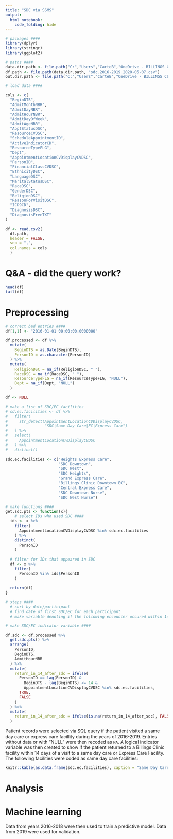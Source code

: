 ---
title: "SDC via SSMS"
output: 
  html_notebook:
    code_folding: hide
---

```{r setup}
# packages ####
library(dplyr)
library(stringr)
library(ggplot2)

# paths ####
data.dir.path <- file.path("C:","Users","CarteB","OneDrive - BILLINGS CLINIC","projects","sdc","data")
df.path <- file.path(data.dir.path, "sdc.2016-2019.2020-05-07.csv")
out.dir.path <- file.path("C:","Users","CarteB","OneDrive - BILLINGS CLINIC","projects","sdc","results")

# load data ####

cols <- c(
  "BeginDTS",
  "AdmitMonthNBR",
  "AdmitDayNBR",
  "AdmitHourNBR",
  "AdmitDayOfWeek",
  "AdmitAgeNBR",
  "ApptStatusDSC",
  "ResourceCVDSC",
  "ScheduleAppointmentID",
  "ActiveIndicatorCD",
  "ResourceTypeFLG",
  "Dept",
  "AppointmentLocationCVDisplayCVDSC",
  "PersonID",
  "FinancialClassCVDSC",
  "EthnicityDSC",
  "LanguageDSC",
  "MaritalStatusDSC",
  "RaceDSC",
  "GenderDSC",
  "ReligionDSC",
  "ReasonForVisitDSC",
  "ICD9CD",
  "DiagnosisDSC",
  "DiagnosisFreeTXT"
)

df <- read.csv2(
  df.path,
  header = FALSE,
  sep = ",",
  col.names = cols
  )

```


# Q&A - did the query work?

```{r}
head(df)
tail(df)
```

# Preprocessing

```{r}

# correct bad entries ####
df[1,1] <- "2016-01-01 00:00:00.0000000"

df.processed <- df %>%
  mutate(
    BeginDTS = as.Date(BeginDTS),
    PersonID = as.character(PersonID)
  ) %>% 
  mutate(
    ReligionDSC = na_if(ReligionDSC, " "),
    RaceDSC = na_if(RaceDSC, " "),
    ResourceTypeFLG = na_if(ResourceTypeFLG, "NULL"),
    Dept = na_if(Dept, "NULL")
  )

df <- NULL

# make a list of SDC/EC facilities
# sd.ec.facilities <- df %>% 
#   filter(
#     str_detect(AppointmentLocationCVDisplayCVDSC,
#                "SDC|Same Day Care|EC|Express Care")
#   ) %>%
#   select(
#     AppointmentLocationCVDisplayCVDSC
#   ) %>%
#   distinct()

sdc.ec.facilities <- c("Heights Express Care",
                       "SDC Downtown",
                       "SDC West",
                       "SDC Heights",
                       "Grand Express Care",
                       "Billings Clinic Downtown EC",
                       "Central Express Care",
                       "SDC Downtown Nurse",
                       "SDC West Nurse")

# make functions ####
get.sdc.pts <- function(x){
    # select IDs who used SDC ####
  ids <- x %>% 
    filter(
      AppointmentLocationCVDisplayCVDSC %in% sdc.ec.facilities
    ) %>%
    distinct(
      PersonID
    )
  
  # filter for IDs that appeared in SDC
  df <- x %>%
    filter(
      PersonID %in% ids$PersonID
    )
  
  return(df)
}

# steps ####
  # sort by date/participant
  # find date of first SDC/EC for each participant
  # make variable denoting if the following encounter occured within 14 days of the SDC/EC encounter

# make SDC/EC indicator variable ####

df.sdc <- df.processed %>% 
  get.sdc.pts() %>% 
  arrange(
    PersonID,
    BeginDTS,
    AdmitHourNBR
  ) %>% 
  mutate(
    return_in_14_after_sdc = ifelse(
      PersonID == lag(PersonID) &
        BeginDTS - lag(BeginDTS) <= 14 &
        AppointmentLocationCVDisplayCVDSC %in% sdc.ec.facilities,
      TRUE,
      FALSE
    )
  ) %>% 
  mutate(
    return_in_14_after_sdc = ifelse(is.na(return_in_14_after_sdc), FALSE, return_in_14_after_sdc)
  )

```

Patient records were selected via SQL query if the patient visited a same day care or express care facillity during the years of 2016-2019. Entries without data or with "NULL" were then recoded as `NA`. A logical indicator variable was then created to show if the patient returned to a Billings Clinic facility within 14 days of a visit to a same day care or Express Care Facility. The following facilities were coded as same day care facilities:

```{r}
knitr::kable(as.data.frame(sdc.ec.facilities), caption = "Same Day Care and Express Care Facilities")
```


# Analysis

# Machine learning

Data from years 2016-2018 were then used to train a predictive model. Data from 2019 were used for validation.



